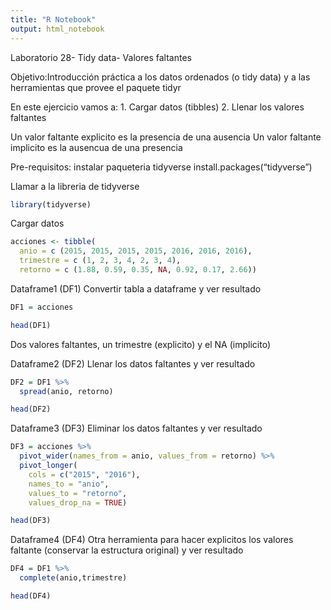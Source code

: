 ```yaml
---
title: "R Notebook"
output: html_notebook
---
```


Laboratorio 28- Tidy data- Valores faltantes

Objetivo:Introducción práctica a los datos ordenados (o tidy data) y a las herramientas que provee el paquete tidyr

En este ejercicio vamos a:
1. Cargar datos (tibbles)
2. Llenar los valores faltantes

Un valor faltante explicito es la presencia de una ausencia
Un valor faltante implicito es la ausencua de una presencia

Pre-requisitos: instalar paqueteria tidyverse
install.packages("tidyverse")

Llamar a la libreria de tidyverse
```r
library(tidyverse)
```

Cargar datos
```r
acciones <- tibble(
  anio = c (2015, 2015, 2015, 2015, 2016, 2016, 2016),
  trimestre = c (1, 2, 3, 4, 2, 3, 4),
  retorno = c (1.88, 0.59, 0.35, NA, 0.92, 0.17, 2.66))
```

Dataframe1 (DF1)
Convertir tabla a dataframe y ver resultado
```r
DF1 = acciones

head(DF1)
```

Dos valores faltantes, un trimestre (explicito) y el NA (implicito)

Dataframe2 (DF2)
Llenar los datos faltantes y ver resultado
```r
DF2 = DF1 %>%
  spread(anio, retorno)

head(DF2)
```

Dataframe3 (DF3)
Eliminar los datos faltantes y ver resultado
```r
DF3 = acciones %>%
  pivot_wider(names_from = anio, values_from = retorno) %>% 
  pivot_longer(
    cols = c("2015", "2016"),
    names_to = "anio",
    values_to = "retorno",
    values_drop_na = TRUE)

head(DF3)
```

Dataframe4 (DF4)
Otra herramienta para hacer explicitos los valores faltante (conservar la estructura original) y ver resultado
```r
DF4 = DF1 %>% 
  complete(anio,trimestre)

head(DF4)
```
